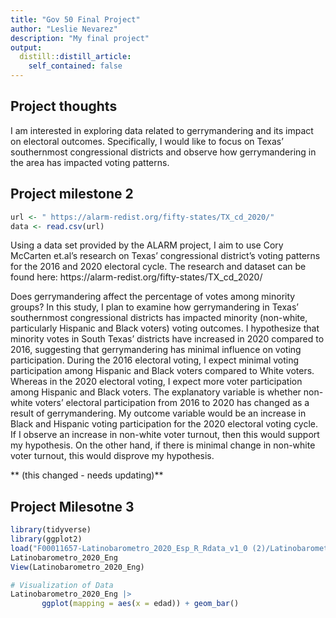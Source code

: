```yaml
---
title: "Gov 50 Final Project"
author: "Leslie Nevarez"
description: "My final project"
output:
  distill::distill_article:
    self_contained: false
---
```




## Project thoughts

I am interested in exploring data related to gerrymandering and its impact on electoral outcomes. Specifically, I would like to focus on Texas' southernmost congressional districts and observe how gerrymandering in the area has impacted voting patterns. 



## Project milestone 2 
```r
url <- " https://alarm-redist.org/fifty-states/TX_cd_2020/"
data <- read.csv(url)
```

Using a data set provided by the ALARM project, I aim to use Cory McCarten et.al's research on Texas' congressional district's voting patterns for the 2016 and 2020 electoral cycle. The research and dataset can be found here: https://alarm-redist.org/fifty-states/TX_cd_2020/ 

Does gerrymandering affect the percentage of votes among minority groups? In this study, I plan to examine how gerrymandering in Texas’ southernmost congressional districts has impacted minority (non-white, particularly Hispanic and Black voters) voting outcomes. I hypothesize that minority votes in South Texas’ districts have increased in 2020 compared to 2016, suggesting that gerrymandering has minimal influence on voting participation. During the 2016 electoral voting, I expect minimal voting participation among Hispanic and Black voters compared to White voters. Whereas in the 2020 electoral voting, I expect more voter participation among Hispanic and Black voters. The explanatory variable is whether non-white voters’ electoral participation from 2016 to 2020 has changed as a result of gerrymandering. My outcome variable would be an increase in Black and Hispanic voting participation for the 2020 electoral voting cycle. If I observe an increase in non-white voter turnout, then this would support my hypothesis. On the other hand, if there is minimal change in non-white voter turnout, this would disprove my hypothesis. 

** (this changed - needs updating)** 

## Project Milesotne 3

```r
library(tidyverse)
library(ggplot2)
load("F00011657-Latinobarometro_2020_Esp_R_Rdata_v1_0 (2)/Latinobarometro_2020_Eng_Rdata_v1_0.rdata")
Latinobarometro_2020_Eng
View(Latinobarometro_2020_Eng)

# Visualization of Data
Latinobarometro_2020_Eng |> 
       ggplot(mapping = aes(x = edad)) + geom_bar()

```


